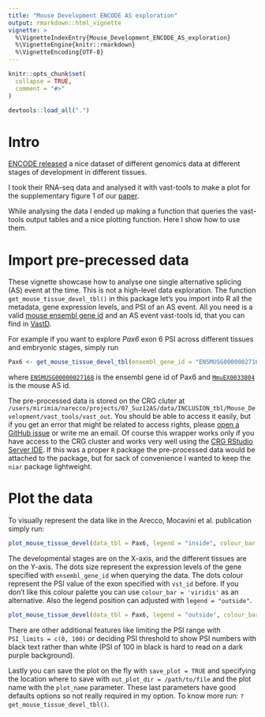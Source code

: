 ```yaml
---
title: "Mouse Development ENCODE AS exploration"
output: rmarkdown::html_vignette
vignette: >
  %\VignetteIndexEntry{Mouse_Development_ENCODE_AS_exploration}
  %\VignetteEngine{knitr::rmarkdown}
  %\VignetteEncoding{UTF-8}
---
```


```r
knitr::opts_chunk$set(
  collapse = TRUE,
  comment = "#>"
)
```

```r
devtools::load_all(".")
```

# Intro 

[ENCODE released](https://www.encodeproject.org/mouse-development-matrix/?type=Experiment&status=released&related_series.@type=OrganismDevelopmentSeries&replicates.library.biosample.organism.scientific_name=Mus+musculus) a nice dataset of different genomics data at different stages of development in different tissues.

I took their RNA-seq data and analysed it with vast-tools to make a plot for the supplementary figure 1 of our [paper](https://doi.org/10.1101/2023.04.30.538846). 

While analysing the data I ended up making a function that queries the vast-tools output tables and a nice plotting function. Here I show how to use them.

# Import pre-precessed data

These vignette showcase how to analyse one single alternative splicing (AS) event at the time. This is not a high-level data exploration. The function `get_mouse_tissue_devel_tbl()` in this package let's you import into R all the metadata, gene expression levels, and PSI of an AS event. All you need is a valid [mouse ensembl gene id](http://www.ensembl.org/Mus_musculus/Info/Index) and an AS event vast-tools id, that you can find in [VastD](https://vastdb.crg.eu/wiki/Main_Page). 

For example if you want to explore *Pax6* exon 6 PSI across different tissues and embryonic stages, simply run

```r
Pax6 <- get_mouse_tissue_devel_tbl(ensembl_gene_id = "ENSMUSG00000027168", vst_id = "MmuEX0033804")
```

where [`ENSMUSG00000027168`](http://www.ensembl.org/Mus_musculus/Gene/Summary?db=core;g=ENSMUSG00000027168;r=2:105499245-105527709) is the ensembl gene id of Pax6 and [`MmuEX0033804`](https://vastdb.crg.eu/event/MmuEX0033804@mm10) is the mouse AS id. 

The pre-processed data is stored on the CRG cluter at `/users/mirimia/narecco/projects/07_Suz12AS/data/INCLUSION_tbl/Mouse_Development/vast_tools/vast_out`. You should be able to access it easily, but if you get an error that might be related to access rights, please [open a GitHub issue](https://github.com/Ni-Ar/niar/issues/new) or write me an email. Of course this wrapper works only if you have access to the CRG cluster and works very well using the [CRG RStudio Server IDE](https://rstudio42.linux.crg.es/). If this was a proper `R` package the pre-processed data would be attached to the package, but for sack of convenience I wanted to keep the `niar` package lightweight. 

# Plot the data

To visually represent the data like in the Arecco, Mocavini et al. publication simply run:

```r
plot_mouse_tissue_devel(data_tbl = Pax6, legend = "inside", colour_bar = 'BlueRed')
```
The developmental stages are on the X-axis, and the different tissues are on the Y-axis. The dots size represent the expression levels of the gene specified with `ensembl_gene_id` when querying the data. The dots colour represent the PSI value of the exon specified with `vst_id` before. If you don't like this colour palette you can use `colour_bar = 'viridis'` as an alternative. Also the legend position can adjusted with `legend = "outside"`.

```r
plot_mouse_tissue_devel(data_tbl = Pax6, legend = "outside", colour_bar = 'viridis')
```
There are other additional features like limiting the PSI range with `PSI_limits = c(0, 100)` or deciding PSI threshold to show PSI numbers with black text rather than white (PSI of 100 in black is hard to read on a dark purple background). 

Lastly you can save the plot on the fly with `save_plot = TRUE` and specifying the location where to save with `out_plot_dir = /path/to/file` and the plot name with the `plot_name` parameter. These last parameters have good defaults options so not really required in my option. To know more run: `?get_mouse_tissue_devel_tbl()`. 